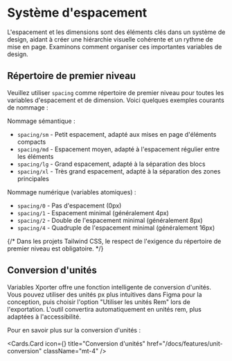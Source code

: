 
# Système d'espacement

L'espacement et les dimensions sont des éléments clés dans un système de design, aidant à créer une hiérarchie visuelle cohérente et un rythme de mise en page. Examinons comment organiser ces importantes variables de design.

## Répertoire de premier niveau

Veuillez utiliser `spacing` comme répertoire de premier niveau pour toutes les variables d'espacement et de dimension. Voici quelques exemples courants de nommage :

Nommage sémantique :
- `spacing/sm` - Petit espacement, adapté aux mises en page d'éléments compacts
- `spacing/md` - Espacement moyen, adapté à l'espacement régulier entre les éléments
- `spacing/lg` - Grand espacement, adapté à la séparation des blocs
- `spacing/xl` - Très grand espacement, adapté à la séparation des zones principales

Nommage numérique (variables atomiques) :
- `spacing/0` - Pas d'espacement (0px)
- `spacing/1` - Espacement minimal (généralement 4px)
- `spacing/2` - Double de l'espacement minimal (généralement 8px)
- `spacing/4` - Quadruple de l'espacement minimal (généralement 16px)

{/* <Callout type="error" emoji="🚨">
Dans les projets Tailwind CSS, le respect de l'exigence du répertoire de premier niveau est obligatoire.
</Callout> */}

## Conversion d'unités

Variables Xporter offre une fonction intelligente de conversion d'unités. Vous pouvez utiliser des unités px plus intuitives dans Figma pour la conception, puis choisir l'option "Utiliser les unités Rem" lors de l'exportation. L'outil convertira automatiquement en unités rem, plus adaptées à l'accessibilité.


Pour en savoir plus sur la conversion d'unités :

  <Cards.Card
    icon={<RefreshCw  />}
    title="Conversion d'unités"
    href="/docs/features/unit-conversion"
    className="mt-4"
  />
